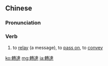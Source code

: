 {{also|转达}}
==Chinese==
{{zh-forms|s=转达}}

===Pronunciation===
{{zh-pron
|m=zhuǎndá
|c=zyun2 daat6
|mn=choán-ta̍t
|cat=v
}}

===Verb===
{{zh-verb}}
# to [[relay]] (a message), to [[pass on]], to [[convey]]

[[ko:轉達]]
[[mg:轉達]]
[[ja:轉達]]